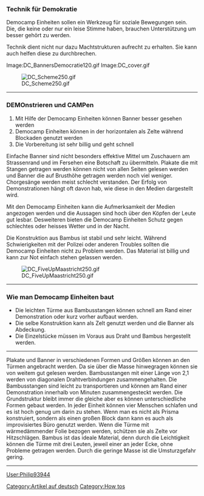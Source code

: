 
{{Lang|[[Demo Camp Einheiten|Deutsch]] - [[Demo Camp Units|English]]}}
===Technik für Demokratie===
Democamp Einheiten sollen ein Werkzeug für soziale Bewegungen sein. Die, die keine oder nur ein leise Stimme
haben, brauchen Unterstützung um besser gehört zu werden.     

Technik dient nicht nur dazu Machtstrukturen aufrecht zu erhalten. Sie kann auch helfen diese zu durchbrechen.
<gallery>
Image:DC_BannersDemocratie120.gif
Image:DC_cover.gif
</gallery>

[[Image:DC_Scheme250.gif|right|frame]]
----
===DEMOnstrieren und CAMPen===

# Mit Hilfe der Democamp Einheiten können Banner besser gesehen werden
# Democamp Einheiten können in der horizontalen als Zelte während Blockaden genutzt werden 
# Die Vorbereitung ist sehr billig und geht schnell

Einfache Banner sind nicht besonders effektive Mittel um Zuschauern am Strassenrand und im Fersehen eine Botschaft zu
übermitteln.  
Plakate die mit Stangen getragen werden können nicht von allen Seiten gelesen werden und Banner die auf Brusthöhe getragen werden
noch viel weniger. Chorgesänge werden meist schlecht verstanden. 
Der Erfolg von Demonstrationen hängt oft davon hab, wie diese in den Medien dargestellt wird. 

Mit den Democamp Einheiten kann die Aufmerksamkeit der Medien angezogen werden und die Aussagen 
sind hoch über den Köpfen der Leute gut lesbar. 
Desweiteren bieten die Democamp Einheiten Schutz gegen schlechtes oder heisses Wetter und in der Nacht.   

Die Konstruktion aus Bambus ist stabil und sehr leicht. Während Schwierigkeiten mit der Polizei oder
anderen Troubles sollten die Democamp Einheiten nicht zu Problem werden. Das Material ist billig und kann
zur Not einfach stehen gelassen werden. 

[[Image:DC_FiveUpMaastricht250.gif|left|frame]]
----
===Wie man Democamp Einheiten baut===
* Die leichten Türme aus Bambusstangen können schnell am Rand einer Demonstration oder kurz vorher aufbaut werden. 
* Die selbe Konstruktion kann als Zelt genutzt werden und die Banner als Abdeckung.
* Die Einzelstücke müssen im Voraus aus Draht und Bambus hergestellt werden. 
----
Plakate und Banner in verschiedenen Formen und Größen können an den Türmen angebracht werden.
Da sie über die Masse hinwegragen können sie von weitem gut gelesen werden. 
Bambusstangen mit einer Länge von 2,1 werden von diagonalen Drahtverbindungen zusammengehalten. 
Die Bambusstangen sind leicht zu transportieren und können am Rand einer Demonstration innerhalb von Minuten
zusammengesteckt werden. Die Grundstruktur bleibt immer die gleiche aber es können unterschiedliche 
Formen gebaut werden.   
In jeder Einheit können vier Menschen schlafen und es ist hoch genug um darin zu stehen. Wenn man 
es nicht als Prisma konstruiert, sondern als einen großen Block dann kann es auch als improvisiertes Büro
genutzt werden. 
Wenn die Türme mit wärmedämmender Folie bezogen werden, schützen sie als Zelte vor Hitzschlägen.   
Bambus ist das ideale Material, denn durch die Leichtigkeit können die Türme mit drei Leuten, jeweil einer an jeder Ecke, ohne Probleme getragen werden. Durch die geringe Masse ist die Umsturzgefahr gering. 
----
{{Demotechpage}}



[[User:Philip93944]]

[[Category:Artikel auf deutsch]]
[[Category:How tos]]